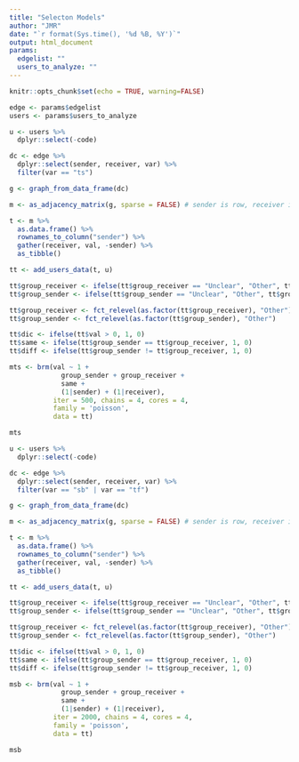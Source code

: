 ```yaml
---
title: "Selecton Models"
author: "JMR"
date: "`r format(Sys.time(), '%d %B, %Y')`"
output: html_document
params:
  edgelist: ""
  users_to_analyze: ""
---
```


```r
knitr::opts_chunk$set(echo = TRUE, warning=FALSE)

edge <- params$edgelist
users <- params$users_to_analyze
```

```r
u <- users %>% 
  dplyr::select(-code)
```

```r
dc <- edge %>%
  dplyr::select(sender, receiver, var) %>% 
  filter(var == "ts")

g <- graph_from_data_frame(dc)

m <- as_adjacency_matrix(g, sparse = FALSE) # sender is row, receiver is column

t <- m %>% 
  as.data.frame() %>% 
  rownames_to_column("sender") %>% 
  gather(receiver, val, -sender) %>% 
  as_tibble()
```

```r
tt <- add_users_data(t, u)
```

```r
tt$group_receiver <- ifelse(tt$group_receiver == "Unclear", "Other", tt$group_receiver)
tt$group_sender <- ifelse(tt$group_sender == "Unclear", "Other", tt$group_sender)

tt$group_receiver <- fct_relevel(as.factor(tt$group_receiver), "Other")
tt$group_sender <- fct_relevel(as.factor(tt$group_sender), "Other")

tt$dic <- ifelse(tt$val > 0, 1, 0)
tt$same <- ifelse(tt$group_sender == tt$group_receiver, 1, 0)
tt$diff <- ifelse(tt$group_sender != tt$group_receiver, 1, 0)
```

```r
mts <- brm(val ~ 1 +
             group_sender + group_receiver +
             same +
             (1|sender) + (1|receiver),
           iter = 500, chains = 4, cores = 4,
           family = 'poisson',
           data = tt)

mts
```

```r
u <- users %>% 
  dplyr::select(-code)
```

```r
dc <- edge %>%
  dplyr::select(sender, receiver, var) %>% 
  filter(var == "sb" | var == "tf")

g <- graph_from_data_frame(dc)

m <- as_adjacency_matrix(g, sparse = FALSE) # sender is row, receiver is column

t <- m %>% 
  as.data.frame() %>% 
  rownames_to_column("sender") %>% 
  gather(receiver, val, -sender) %>% 
  as_tibble()
```

```r
tt <- add_users_data(t, u)
```

```r
tt$group_receiver <- ifelse(tt$group_receiver == "Unclear", "Other", tt$group_receiver)
tt$group_sender <- ifelse(tt$group_sender == "Unclear", "Other", tt$group_sender)

tt$group_receiver <- fct_relevel(as.factor(tt$group_receiver), "Other")
tt$group_sender <- fct_relevel(as.factor(tt$group_sender), "Other")

tt$dic <- ifelse(tt$val > 0, 1, 0)
tt$same <- ifelse(tt$group_sender == tt$group_receiver, 1, 0)
tt$diff <- ifelse(tt$group_sender != tt$group_receiver, 1, 0)
```

```r
msb <- brm(val ~ 1 +
             group_sender + group_receiver +
             same +
             (1|sender) + (1|receiver),
           iter = 2000, chains = 4, cores = 4,
           family = 'poisson',
           data = tt)

msb
```